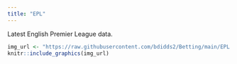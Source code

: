 ---
title: "EPL"
---

Latest English Premier League data.

```{r}
img_url <- "https://raw.githubusercontent.com/bdidds2/Betting/main/EPL.png"
knitr::include_graphics(img_url)
```
